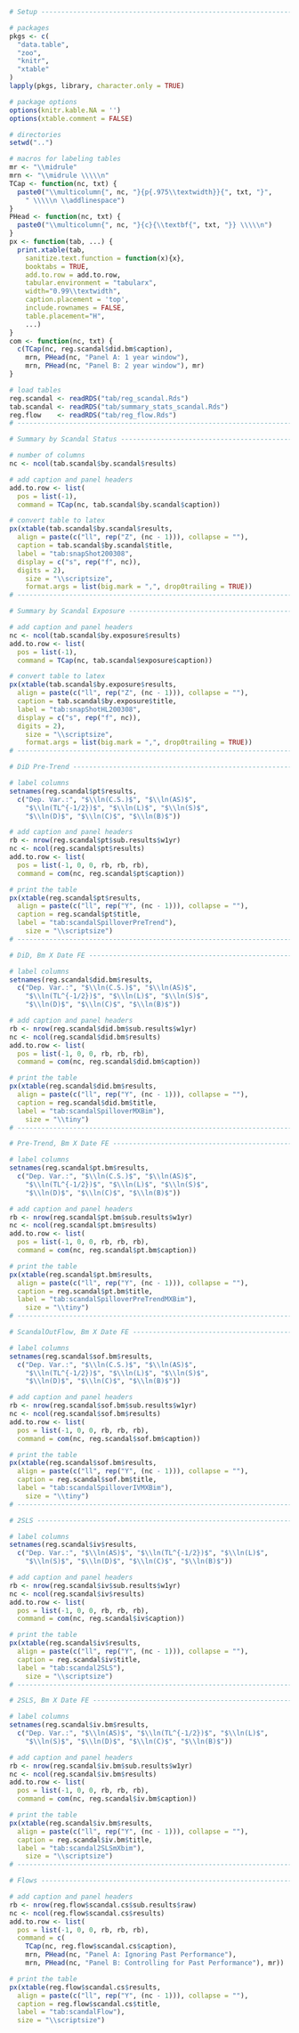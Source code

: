 \chapter{Additional Results: Mutual Fund Scandal}

```r
# Setup ------------------------------------------------------------------------

# packages
pkgs <- c(
  "data.table",
  "zoo",
  "knitr",
  "xtable"
)
lapply(pkgs, library, character.only = TRUE)

# package options
options(knitr.kable.NA = '')
options(xtable.comment = FALSE)

# directories
setwd("..")

# macros for labeling tables
mr <- "\\midrule"
mrn <- "\\midrule \\\\\n"
TCap <- function(nc, txt) {
  paste0("\\multicolumn{", nc, "}{p{.975\\textwidth}}{", txt, "}", 
    " \\\\\n \\addlinespace")
}
PHead <- function(nc, txt) {
  paste0("\\multicolumn{", nc, "}{c}{\\textbf{", txt, "}} \\\\\n")
}
px <- function(tab, ...) {
  print.xtable(tab,
    sanitize.text.function = function(x){x},
    booktabs = TRUE,
    add.to.row = add.to.row,
    tabular.environment = "tabularx",
    width="0.99\\textwidth",
    caption.placement = 'top',
    include.rownames = FALSE,
	table.placement="H",
	...)
}
com <- function(nc, txt) {
  c(TCap(nc, reg.scandal$did.bm$caption),
    mrn, PHead(nc, "Panel A: 1 year window"),
    mrn, PHead(nc, "Panel B: 2 year window"), mr)
}

# load tables
reg.scandal <- readRDS("tab/reg_scandal.Rds")
tab.scandal <- readRDS("tab/summary_stats_scandal.Rds")
reg.flow    <- readRDS("tab/reg_flow.Rds")
# ------------------------------------------------------------------------------
```


```r
# Summary by Scandal Status ----------------------------------------------------

# number of columns
nc <- ncol(tab.scandal$by.scandal$results)

# add caption and panel headers
add.to.row <- list(
  pos = list(-1), 
  command = TCap(nc, tab.scandal$by.scandal$caption))

# convert table to latex
px(xtable(tab.scandal$by.scandal$results,
  align = paste(c("ll", rep("Z", (nc - 1))), collapse = ""),
  caption = tab.scandal$by.scandal$title,
  label = "tab:snapShot200308",
  display = c("s", rep("f", nc)),
  digits = 2),
    size = "\\scriptsize",
    format.args = list(big.mark = ",", drop0trailing = TRUE))
# ------------------------------------------------------------------------------
```


```r
# Summary by Scandal Exposure ----------------------------------------------------

# add caption and panel headers
nc <- ncol(tab.scandal$by.exposure$results)
add.to.row <- list(
  pos = list(-1), 
  command = TCap(nc, tab.scandal$exposure$caption))

# convert table to latex
px(xtable(tab.scandal$by.exposure$results,
  align = paste(c("ll", rep("Z", (nc - 1))), collapse = ""),
  caption = tab.scandal$by.exposure$title,
  label = "tab:snapShotHL200308",
  display = c("s", rep("f", nc)),
  digits = 2),
    size = "\\scriptsize",
    format.args = list(big.mark = ",", drop0trailing = TRUE))
# ------------------------------------------------------------------------------
```


```r
# DiD Pre-Trend ----------------------------------------------------------------

# label columns
setnames(reg.scandal$pt$results, 
  c("Dep. Var.:", "$\\ln(C.S.)$", "$\\ln(AS)$",
    "$\\ln(TL^{-1/2})$", "$\\ln(L)$", "$\\ln(S)$",
    "$\\ln(D)$", "$\\ln(C)$", "$\\ln(B)$"))

# add caption and panel headers
rb <- nrow(reg.scandal$pt$sub.results$w1yr)
nc <- ncol(reg.scandal$pt$results)
add.to.row <- list(
  pos = list(-1, 0, 0, rb, rb, rb), 
  command = com(nc, reg.scandal$pt$caption))

# print the table
px(xtable(reg.scandal$pt$results,
  align = paste(c("ll", rep("Y", (nc - 1))), collapse = ""),
  caption = reg.scandal$pt$title,
  label = "tab:scandalSpilloverPreTrend"),
    size = "\\scriptsize")
# ------------------------------------------------------------------------------
```


```r
# DiD, Bm X Date FE ------------------------------------------------------------

# label columns
setnames(reg.scandal$did.bm$results, 
  c("Dep. Var.:", "$\\ln(C.S.)$", "$\\ln(AS)$",
    "$\\ln(TL^{-1/2})$", "$\\ln(L)$", "$\\ln(S)$",
    "$\\ln(D)$", "$\\ln(C)$", "$\\ln(B)$"))

# add caption and panel headers
rb <- nrow(reg.scandal$did.bm$sub.results$w1yr)
nc <- ncol(reg.scandal$did.bm$results)
add.to.row <- list(
  pos = list(-1, 0, 0, rb, rb, rb), 
  command = com(nc, reg.scandal$did.bm$caption))

# print the table
px(xtable(reg.scandal$did.bm$results,
  align = paste(c("ll", rep("Y", (nc - 1))), collapse = ""),
  caption = reg.scandal$did.bm$title,
  label = "tab:scandalSpilloverMXBim"),
    size = "\\tiny")
# ------------------------------------------------------------------------------
```


```r
# Pre-Trend, Bm X Date FE ------------------------------------------------------

# label columns
setnames(reg.scandal$pt.bm$results, 
  c("Dep. Var.:", "$\\ln(C.S.)$", "$\\ln(AS)$",
    "$\\ln(TL^{-1/2})$", "$\\ln(L)$", "$\\ln(S)$",
    "$\\ln(D)$", "$\\ln(C)$", "$\\ln(B)$"))

# add caption and panel headers
rb <- nrow(reg.scandal$pt.bm$sub.results$w1yr)
nc <- ncol(reg.scandal$pt.bm$results)
add.to.row <- list(
  pos = list(-1, 0, 0, rb, rb, rb), 
  command = com(nc, reg.scandal$pt.bm$caption))

# print the table
px(xtable(reg.scandal$pt.bm$results,
  align = paste(c("ll", rep("Y", (nc - 1))), collapse = ""),
  caption = reg.scandal$pt.bm$title,
  label = "tab:scandalSpilloverPreTrendMXBim"),
    size = "\\tiny")
# ------------------------------------------------------------------------------
```


```r
# ScandalOutFlow, Bm X Date FE -------------------------------------------------

# label columns
setnames(reg.scandal$sof.bm$results, 
  c("Dep. Var.:", "$\\ln(C.S.)$", "$\\ln(AS)$",
    "$\\ln(TL^{-1/2})$", "$\\ln(L)$", "$\\ln(S)$",
    "$\\ln(D)$", "$\\ln(C)$", "$\\ln(B)$"))

# add caption and panel headers
rb <- nrow(reg.scandal$sof.bm$sub.results$w1yr)
nc <- ncol(reg.scandal$sof.bm$results)
add.to.row <- list(
  pos = list(-1, 0, 0, rb, rb, rb), 
  command = com(nc, reg.scandal$sof.bm$caption))

# print the table
px(xtable(reg.scandal$sof.bm$results,
  align = paste(c("ll", rep("Y", (nc - 1))), collapse = ""),
  caption = reg.scandal$sof.bm$title,
  label = "tab:scandalSpilloverIVMXBim"),
    size = "\\tiny")
# ------------------------------------------------------------------------------
```


```r
# 2SLS -------------------------------------------------------------------------

# label columns
setnames(reg.scandal$iv$results, 
  c("Dep. Var.:", "$\\ln(AS)$", "$\\ln(TL^{-1/2})$", "$\\ln(L)$", 
    "$\\ln(S)$", "$\\ln(D)$", "$\\ln(C)$", "$\\ln(B)$"))

# add caption and panel headers
rb <- nrow(reg.scandal$iv$sub.results$w1yr)
nc <- ncol(reg.scandal$iv$results)
add.to.row <- list(
  pos = list(-1, 0, 0, rb, rb, rb), 
  command = com(nc, reg.scandal$iv$caption))

# print the table
px(xtable(reg.scandal$iv$results,
  align = paste(c("ll", rep("Y", (nc - 1))), collapse = ""),
  caption = reg.scandal$iv$title,
  label = "tab:scandal2SLS"),
    size = "\\scriptsize")
# ------------------------------------------------------------------------------
```


```r
# 2SLS, Bm X Date FE -----------------------------------------------------------

# label columns
setnames(reg.scandal$iv.bm$results, 
  c("Dep. Var.:", "$\\ln(AS)$", "$\\ln(TL^{-1/2})$", "$\\ln(L)$", 
    "$\\ln(S)$", "$\\ln(D)$", "$\\ln(C)$", "$\\ln(B)$"))

# add caption and panel headers
rb <- nrow(reg.scandal$iv.bm$sub.results$w1yr)
nc <- ncol(reg.scandal$iv.bm$results)
add.to.row <- list(
  pos = list(-1, 0, 0, rb, rb, rb), 
  command = com(nc, reg.scandal$iv.bm$caption))

# print the table
px(xtable(reg.scandal$iv.bm$results,
  align = paste(c("ll", rep("Y", (nc - 1))), collapse = ""),
  caption = reg.scandal$iv.bm$title,
  label = "tab:scandal2SLSmXbim"),
    size = "\\scriptsize")
# ------------------------------------------------------------------------------
```


```r
# Flows ---------------------------------------------------------------------

# add caption and panel headers
rb <- nrow(reg.flow$scandal.cs$sub.results$raw)
nc <- ncol(reg.flow$scandal.cs$results)
add.to.row <- list(
  pos = list(-1, 0, 0, rb, rb, rb), 
  command = c(
    TCap(nc, reg.flow$scandal.cs$caption),
	mrn, PHead(nc, "Panel A: Ignoring Past Performance"),
	mrn, PHead(nc, "Panel B: Controlling for Past Performance"), mr))

# print the table
px(xtable(reg.flow$scandal.cs$results,
  align = paste(c("ll", rep("Y", (nc - 1))), collapse = ""),
  caption = reg.flow$scandal.cs$title,
  label = "tab:scandalFlow"),
  size = "\\scriptsize")
```
